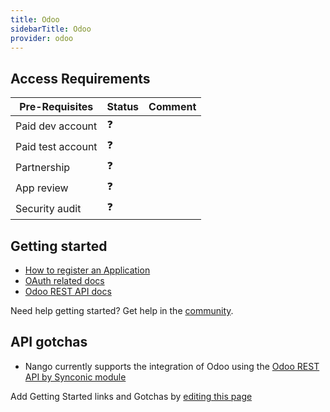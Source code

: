 ```yaml
---
title: Odoo
sidebarTitle: Odoo
provider: odoo
---
```



<Overview />
<PreBuiltTooling provider={providers[pageMetadata.provider]} />
<PreBuiltUseCases />

## Access Requirements
| Pre-Requisites | Status | Comment|
| - | - | - |
| Paid dev account | ❓ |  |
| Paid test account | ❓ |  |
| Partnership | ❓ | |
| App review | ❓ |  |
| Security audit | ❓ | |



## Getting started

-   [How to register an Application](https://odoo-restapi.readthedocs.io/en/latest/connection/configuration.html)
-   [OAuth related docs](https://odoo-restapi.readthedocs.io/en/latest/connection/logging_in/oauth2_authentication.html)
-   [Odoo REST API docs](https://odoo-restapi.readthedocs.io/en/latest/)

<Tip>Need help getting started? Get help in the [community](https://nango.dev/slack).</Tip>

## API gotchas

-   Nango currently supports the integration of Odoo using the [Odoo REST API by Synconic module](https://apps.odoo.com/apps/modules/17.0/restapi)

<Note>Add Getting Started links and Gotchas by [editing this page](https://github.com/nangohq/nango/tree/master/docs-v2/integrations/all/odoo.mdx)</Note>
